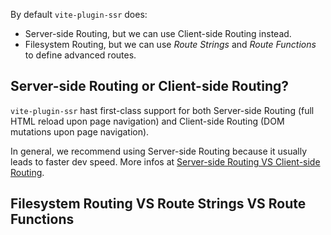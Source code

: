
By default `vite-plugin-ssr` does:
 - Server-side Routing, but we can use Client-side Routing instead.
 - Filesystem Routing, but we can use *Route Strings* and *Route Functions* to define advanced routes.

## Server-side Routing or Client-side Routing?

`vite-plugin-ssr` hast first-class support for both Server-side Routing (full HTML reload upon page navigation) and Client-side Routing (DOM mutations upon page navigation).

In general, we recommend using Server-side Routing because it usually leads to faster dev speed.
More infos at [Server-side Routing VS Client-side Routing](/SR-vs-CR).

## Filesystem Routing VS Route Strings VS Route Functions

<RouteStringsAndRouteFunctions />
